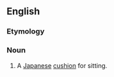 ==English==
{{wikipedia}}

===Etymology===
{{bor|en|ja|座布団}}

===Noun===
{{en-noun}}

# A [[Japanese]] [[cushion]] for sitting.